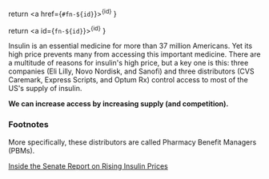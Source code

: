   return <a href={`#fn-${id}`}><sup>{id}</sup></a>
}

  return <a id={`fn-${id}`}><sup>{id}</sup></a>
}

Insulin is an essential medicine for more than 37 million Americans. Yet its high price prevents many from accessing this important medicine. There are a multitude of reasons for insulin's high price, but a key one is this: three companies (Eli Lilly, Novo Nordisk, and Sanofi) and three distributors<Ref id="1" /> (CVS Caremark, Express Scripts, and Optum Rx) control access to most of the US's supply of insulin.<Ref id="2" />

**We can increase access by increasing supply (and competition).**


### Footnotes

<Footnote id="1" />More specifically, these distributors are called Pharmacy Benefit Managers (PBMs).

<Footnote id="2" />[Inside the Senate Report on Rising Insulin Prices](https://beyondtype1.org/senate-insulin-report/)